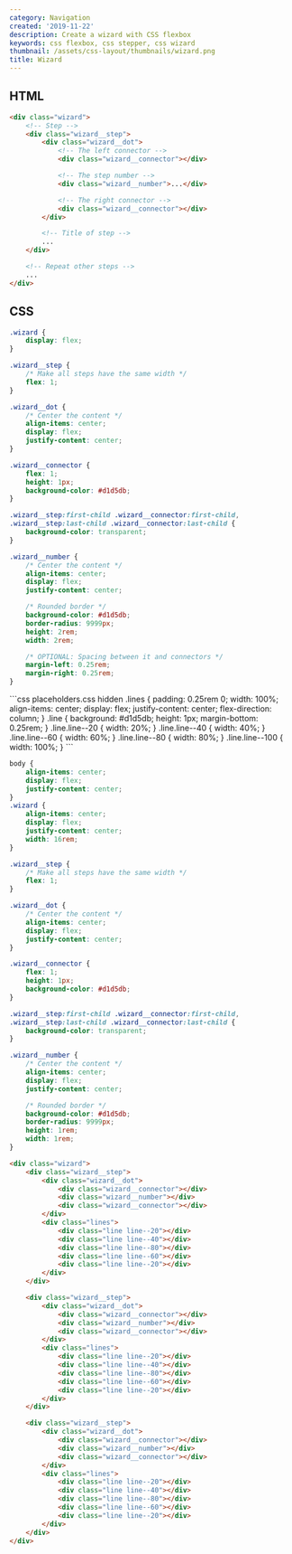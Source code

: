 ```yaml
---
category: Navigation
created: '2019-11-22'
description: Create a wizard with CSS flexbox
keywords: css flexbox, css stepper, css wizard
thumbnail: /assets/css-layout/thumbnails/wizard.png
title: Wizard
---
```


## HTML

```html
<div class="wizard">
    <!-- Step -->
    <div class="wizard__step">
        <div class="wizard__dot">
            <!-- The left connector -->
            <div class="wizard__connector"></div>

            <!-- The step number -->
            <div class="wizard__number">...</div>

            <!-- The right connector -->
            <div class="wizard__connector"></div>
        </div>

        <!-- Title of step -->
        ...
    </div>

    <!-- Repeat other steps -->
    ...
</div>
```

## CSS

```css
.wizard {
    display: flex;
}

.wizard__step {
    /* Make all steps have the same width */
    flex: 1;
}

.wizard__dot {
    /* Center the content */
    align-items: center;
    display: flex;
    justify-content: center;
}

.wizard__connector {
    flex: 1;
    height: 1px;
    background-color: #d1d5db;
}

.wizard__step:first-child .wizard__connector:first-child,
.wizard__step:last-child .wizard__connector:last-child {
    background-color: transparent;
}

.wizard__number {
    /* Center the content */
    align-items: center;
    display: flex;
    justify-content: center;

    /* Rounded border */
    background-color: #d1d5db;
    border-radius: 9999px;
    height: 2rem;
    width: 2rem;

    /* OPTIONAL: Spacing between it and connectors */
    margin-left: 0.25rem;
    margin-right: 0.25rem;
}
```

<Playground>
```css placeholders.css hidden
.lines {
    padding: 0.25rem 0;
    width: 100%;
    align-items: center;
    display: flex;
    justify-content: center;
    flex-direction: column;
}
.line {
    background: #d1d5db;
    height: 1px;
    margin-bottom: 0.25rem;
}
.line.line--20 {
    width: 20%;
}
.line.line--40 {
    width: 40%;
}
.line.line--60 {
    width: 60%;
}
.line.line--80 {
    width: 80%;
}
.line.line--100 {
    width: 100%;
}
```

```css styles.css hidden
body {
    align-items: center;
    display: flex;
    justify-content: center;
}
.wizard {
    align-items: center;
    display: flex;
    justify-content: center;
    width: 16rem;
}

.wizard__step {
    /* Make all steps have the same width */
    flex: 1;
}

.wizard__dot {
    /* Center the content */
    align-items: center;
    display: flex;
    justify-content: center;
}

.wizard__connector {
    flex: 1;
    height: 1px;
    background-color: #d1d5db;
}

.wizard__step:first-child .wizard__connector:first-child,
.wizard__step:last-child .wizard__connector:last-child {
    background-color: transparent;
}

.wizard__number {
    /* Center the content */
    align-items: center;
    display: flex;
    justify-content: center;

    /* Rounded border */
    background-color: #d1d5db;
    border-radius: 9999px;
    height: 1rem;
    width: 1rem;
}
```

```html index.html hidden
<div class="wizard">
    <div class="wizard__step">
        <div class="wizard__dot">
            <div class="wizard__connector"></div>
            <div class="wizard__number"></div>
            <div class="wizard__connector"></div>
        </div>
        <div class="lines">
            <div class="line line--20"></div>
            <div class="line line--40"></div>
            <div class="line line--80"></div>
            <div class="line line--60"></div>
            <div class="line line--20"></div>
        </div>
    </div>

    <div class="wizard__step">
        <div class="wizard__dot">
            <div class="wizard__connector"></div>
            <div class="wizard__number"></div>
            <div class="wizard__connector"></div>
        </div>
        <div class="lines">
            <div class="line line--20"></div>
            <div class="line line--40"></div>
            <div class="line line--80"></div>
            <div class="line line--60"></div>
            <div class="line line--20"></div>
        </div>
    </div>

    <div class="wizard__step">
        <div class="wizard__dot">
            <div class="wizard__connector"></div>
            <div class="wizard__number"></div>
            <div class="wizard__connector"></div>
        </div>
        <div class="lines">
            <div class="line line--20"></div>
            <div class="line line--40"></div>
            <div class="line line--80"></div>
            <div class="line line--60"></div>
            <div class="line line--20"></div>
        </div>
    </div>
</div>
```
</Playground>

